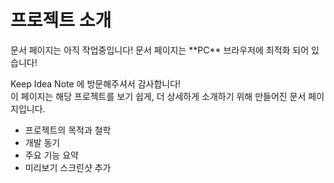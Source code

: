 
# 프로젝트 소개

<Callout type="warning" emoji="⚠️">
  문서 페이지는 아직 작업중입니다!
</Callout>

<Callout type="info" emoji="ℹ️">
  문서 페이지는 **PC** 브라우저에 최적화 되어 있습니다!
</Callout>

Keep Idea Note 에 방문해주셔서 감사합니다!<br/>
이 페이지는 해당 프로젝트를 보기 쉽게, 더 상세하게 소개하기 위해 만들어진 문서 페이지입니다.

  - 프로젝트의 목적과 철학
  - 개발 동기
  - 주요 기능 요약
  - 미리보기 스크린샷 추가